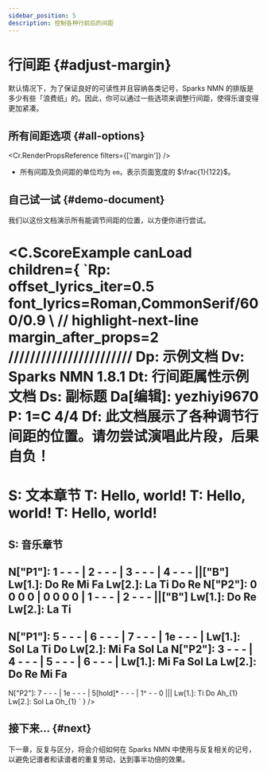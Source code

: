 ```yaml
---
sidebar_position: 5
description: 控制各种行前后的间距
---
```


# 行间距 {#adjust-margin}

默认情况下，为了保证良好的可读性并且容纳各类记号，Sparks NMN 的排版是多少有些「浪费纸」的。因此，你可以通过一些选项来调整行间距，使得乐谱变得更加紧凑。

## 所有间距选项 {#all-options}

<Cr.RenderPropsReference filters={['margin']} />

- 所有间距及负间距的单位均为 `em`，表示页面宽度的 $\frac{1}{122}$。

## 自己试一试 {#demo-document}

我们以这份文档演示所有能调节间距的位置，以方便你进行尝试。

<C.ScoreExample canLoad children={
`Rp: offset_lyrics_iter=0.5 font_lyrics=Roman,CommonSerif/600/0.9 \\
// highlight-next-line
    margin_after_props=2
///////////////////////
Dp: 示例文档
Dv: Sparks NMN 1.8.1
Dt: 行间距属性示例文档
Ds: 副标题
Da[编辑]: yezhiyi9670
P: 1=C 4/4
Df: 此文档展示了各种调节行间距的位置。请勿尝试演唱此片段，后果自负！
====
S: 文本章节
T: Hello, world!
T: Hello, world!
T: Hello, world!
====
S: 音乐章节
---
N["P1"]: 1 - - - | 2 - - - | 3 - - - | 4 - - - ||["B"]
Lw[1.]: Do Re Mi Fa
Lw[2.]: La Ti Do Re
N["P2"]: 0 0 0 0 | 0 0 0 0 | 1 - - - | 2 - - - ||["B"]
Lw[1.]: Do Re
Lw[2.]: La Ti
---
N["P1"]: 5 - - - | 6 - - - | 7 - - - | 1e - - - |
Lw[1.]: Sol La Ti Do
Lw[2.]: Mi Fa Sol La
N["P2"]: 3 - - - | 4 - - - | 5 - - - | 6 - - - |
Lw[1.]: Mi Fa Sol La
Lw[2.]: Do Re Mi Fa
---
N["P2"]: 7 - - - | 1e - - - | 5[hold]* - - - | 1^ - - 0 |||
Lw[1.]: Ti Do Ah_{1}
Lw[2.]: Sol La Oh_{1}
`
} />

## 接下来... {#next}

<!--接下来我们抽象地介绍一下 Sparks NMN 是如何调整音符和歌词的位置以防止它们重叠的。当然，这部分是可以跳过的。-->

下一章，反复与区分，将会介绍如何在 Sparks NMN 中使用与反复相关的记号，以避免记谱者和读谱者的重复劳动，达到事半功倍的效果。
